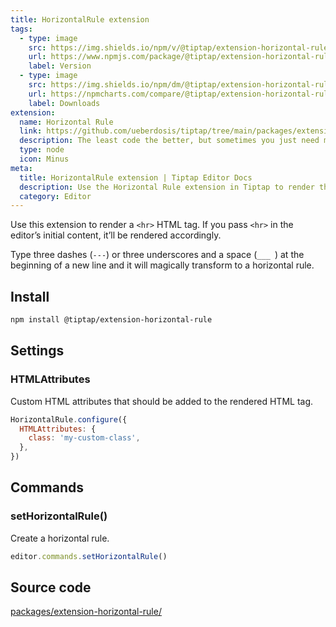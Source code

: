 ```yaml
---
title: HorizontalRule extension
tags:
  - type: image
    src: https://img.shields.io/npm/v/@tiptap/extension-horizontal-rule/next?label=version
    url: https://www.npmjs.com/package/@tiptap/extension-horizontal-rule
    label: Version
  - type: image
    src: https://img.shields.io/npm/dm/@tiptap/extension-horizontal-rule.svg
    url: https://npmcharts.com/compare/@tiptap/extension-horizontal-rule?minimal=true
    label: Downloads
extension:
  name: Horizontal Rule
  link: https://github.com/ueberdosis/tiptap/tree/main/packages/extension-horizontal-rule
  description: The least code the better, but sometimes you just need multiple lines.
  type: node
  icon: Minus
meta:
  title: HorizontalRule extension | Tiptap Editor Docs
  description: Use the Horizontal Rule extension in Tiptap to render the `<hr>` HTML tag for separating content. Learn more in our docs!
  category: Editor
---
```



Use this extension to render a `<hr>` HTML tag. If you pass `<hr>` in the editor’s initial content, it’ll be rendered accordingly.

Type three dashes (<code>---</code>) or three underscores and a space (<code>\_\_\_ </code>) at the beginning of a new line and it will magically transform to a horizontal rule.

<CodeDemo path="/Nodes/HorizontalRule" />

## Install

```bash
npm install @tiptap/extension-horizontal-rule
```

## Settings

### HTMLAttributes

Custom HTML attributes that should be added to the rendered HTML tag.

```js
HorizontalRule.configure({
  HTMLAttributes: {
    class: 'my-custom-class',
  },
})
```

## Commands

### setHorizontalRule()

Create a horizontal rule.

```js
editor.commands.setHorizontalRule()
```

## Source code

[packages/extension-horizontal-rule/](https://github.com/ueberdosis/tiptap/blob/main/packages/extension-horizontal-rule/)
